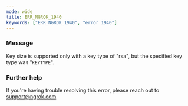 ```yaml
---
mode: wide
title: ERR_NGROK_1940
keywords: ["ERR_NGROK_1940", "error 1940"]
---
```


### Message

Key size is supported only with a key type of "rsa", but the specified key type was "`KEYTYPE`".

### Further help

If you're having trouble resolving this error, please reach out to [support@ngrok.com](mailto:support@ngrok.com?subject=Help%20with%20ERR_NGROK_1940)
